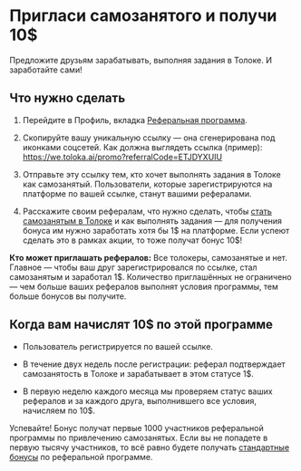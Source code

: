 # Пригласи самозанятого и получи 10$

Предложите друзьям зарабатывать, выполняя задания в Толоке. И заработайте сами! 

## Что нужно сделать

1. Перейдите в Профиль, вкладка [Реферальная программа](https://we.toloka.ai/profile/referral).

1. Скопируйте вашу уникальную ссылку — она сгенерирована под иконками соцсетей. Как должна выглядеть ссылка (пример): https://we.toloka.ai/promo?referralCode=ETJDYXUIU 

1. Отправьте эту ссылку тем, кто хочет выполнять задания в Толоке как самозанятый. Пользователи, которые зарегистрируются на платформе по вашей ссылке, станут вашими рефералами.  

1. Расскажите своим рефералам, что нужно сделать, чтобы [стать самозанятым в Толоке](https://join.toloka.ai/ru/docs/web/self-employed/about/) и как выполнять задания — для получения бонуса им нужно заработать хотя бы 1$ на платформе. Если успеют сделать это в рамках акции, то тоже получат бонус 10$!  

**Кто может приглашать рефералов:** Все толокеры, самозанятые и нет. Главное — чтобы ваш друг зарегистрировался по ссылке, стал самозанятым и заработал 1$. Количество приглашённых не ограничено — чем больше ваших рефералов выполнят условия программы, тем больше бонусов вы получите.  

## Когда вам начислят 10$ по этой программе

- Пользователь регистрируется по вашей ссылке.

- В течение двух недель после регистрации: реферал подтверждает самозанятость в Толоке и зарабатывает в этом статусе 1$. 

- В первую неделю каждого месяца мы проверяем статус ваших рефералов и за каждого друга, выполнившего все условия, начисляем по 10$. 

Успевайте! Бонус получат первые 1000 участников реферальной программы по привлечению самозанятых. Если вы не попадете в первую тысячу участников, то всё равно будете получать [стандартные бонусы](https://join.toloka.ai/ru/docs/web/referal/?lang=ru) по реферальной программе.  


